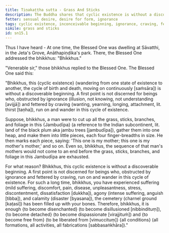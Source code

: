 ```yaml
---
title: Tiṇakaṭṭha sutta - Grass And Sticks
description: The Buddha shares that cyclic existence is without a discoverable beginning using an analogy of grass and sticks.
fetter: sensual desire, desire for form, ignorance
tags: cyclic existence, inconceivable beginning, ignorance, craving, fetter, mother, india, jambudīpa, grass, sticks, disenchantment, detachment, liberation, sn, sn12-21, sn15
simile: grass and sticks
id: sn15.1
---
```


Thus I have heard - At one time, the Blessed One was dwelling at Sāvatthi, in the Jeta's Grove, Anāthapiṇḍika's park. There, the Blessed One addressed the bhikkhus: "Bhikkhus."

"Venerable sir," those bhikkhus replied to the Blessed One. The Blessed One said this:

"Bhikkhus, this \{cyclic existence} (wandering from one state of existence to another, the cycle of birth and death, moving on continuously [saṁsāra]) is without a discoverable beginning. A first point is not discerned for beings who, obstructed by ignorance (illusion, not knowing, not understanding [avijjā]) and fettered by craving (wanting, yearning, longing, attachment, lit. thirst [taṇha]), run on and wander in this cycle of existence.

Suppose, bhikkhus, a man were to cut up all the grass, sticks, branches, and foliage in this \{Jambudīpa} (a reference to the Indian subcontinent, lit. land of the black plum aka jambu trees [jambudīpa]), gather them into one heap, and make them into little pieces, each four finger-breadths in size. He then marks each piece, saying: 'This one is my mother; this one is my mother's mother,' and so on. Even so, bhikkhus, the sequence of that man's mothers would not come to an end before the grass, sticks, branches, and foliage in this Jambudīpa are exhausted.

For what reason? Bhikkhus, this cyclic existence is without a discoverable beginning. A first point is not discerned for beings who, obstructed by ignorance and fettered by craving, run on and wander in this cycle of existence. For such a long time, bhikkhus, you have experienced suffering (mild suffering, discomfort, pain, disease, unpleasantness, stress, discontentment, dissatisfaction [dukkha]), agony (intense suffering, anguish [tibba]), and calamity (disaster [byasana]), the cemetery (charnel ground [kaṭasī]) has been filled up with your bones. Therefore, bhikkhus, it is enough \{to become disenchanted} (to become disillusioned [nibbindituṃ]), \{to become detached} (to become dispassionate [virajjituṁ]) and \{to become free from} (to be liberated from [vimuccituṃ]) \{all conditions} (all formations, all activities, all fabrications [sabbasaṅkhāra])."